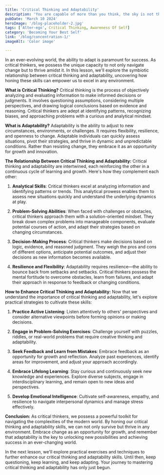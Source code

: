 ```yaml
---
title: 'Critical Thinking and Adaptability'
description: 'You are capable of more than you think, the sky is not the limiter-how much more you think you can do is.'
pubDate: 'March 10 2024'
heroImage: '/blog-placeholder-2.jpg'
tags: ['Alter-ego', Critical Thinking, Awareness Of Self]
category: 'Becoming Your Best Self'
link: '/blog/concentration-1/'
imageAlt: 'Color image'

---
```


In an ever-evolving world, the ability to adapt is paramount for success. As critical thinkers, we possess the unique capacity to not only navigate change but to thrive amidst it. In this lesson, we'll explore the symbiotic relationship between critical thinking and adaptability, uncovering how honing these skills can empower us to excel in any environment.

**What is Critical Thinking?**
Critical thinking is the process of objectively analyzing and evaluating information to make informed decisions or judgments. It involves questioning assumptions, considering multiple perspectives, and drawing logical conclusions based on evidence and reasoning. Critical thinkers are adept at identifying patterns, recognizing biases, and approaching problems with a curious and analytical mindset.

**What is Adaptability?**
Adaptability is the ability to adjust to new circumstances, environments, or challenges. It requires flexibility, resilience, and openness to change. Adaptable individuals can quickly assess situations, pivot their strategies, and thrive in dynamic and unpredictable conditions. Rather than resisting change, they embrace it as an opportunity for growth and innovation.

**The Relationship Between Critical Thinking and Adaptability:**
Critical thinking and adaptability are intertwined, each reinforcing the other in a continuous cycle of learning and growth. Here's how they complement each other:

1. **Analytical Skills**: Critical thinkers excel at analyzing information and identifying patterns or trends. This analytical prowess enables them to assess new situations quickly and understand the underlying dynamics at play.

2. **Problem-Solving Abilities**: When faced with challenges or obstacles, critical thinkers approach them with a solution-oriented mindset. They break down complex problems into manageable components, evaluate potential courses of action, and adapt their strategies based on changing circumstances.

3. **Decision-Making Process**: Critical thinkers make decisions based on logic, evidence, and reasoned judgment. They weigh the pros and cons of different options, anticipate potential outcomes, and adjust their decisions as new information becomes available.

4. **Resilience and Flexibility**: Adaptability requires resilience—the ability to bounce back from setbacks and setbacks. Critical thinkers possess the mental fortitude to overcome obstacles, learn from failures, and adapt their approach in response to feedback or changing conditions.

**How to Enhance Critical Thinking and Adaptability:**
Now that we understand the importance of critical thinking and adaptability, let's explore practical strategies to cultivate these skills:

1. **Practice Active Listening**: Listen attentively to others' perspectives and consider alternative viewpoints before forming opinions or making decisions.

2. **Engage in Problem-Solving Exercises**: Challenge yourself with puzzles, riddles, or real-world problems that require creative thinking and adaptability.

3. **Seek Feedback and Learn from Mistakes**: Embrace feedback as an opportunity for growth and reflection. Analyze past experiences, identify areas for improvement, and adjust your approach accordingly.

4. **Embrace Lifelong Learning**: Stay curious and continuously seek new knowledge and experiences. Explore diverse subjects, engage in interdisciplinary learning, and remain open to new ideas and perspectives.

5. **Develop Emotional Intelligence**: Cultivate self-awareness, empathy, and resilience to navigate interpersonal dynamics and manage stress effectively.

**Conclusion:**
As critical thinkers, we possess a powerful toolkit for navigating the complexities of the modern world. By honing our critical thinking and adaptability skills, we can not only survive but thrive in any environment. Embrace change as an opportunity for growth, and remember that adaptability is the key to unlocking new possibilities and achieving success in an ever-changing world.

In the next lesson, we'll explore practical exercises and techniques to further enhance our critical thinking and adaptability skills. Until then, keep questioning, keep learning, and keep adapting. Your journey to mastering critical thinking and adaptability has only just begun.